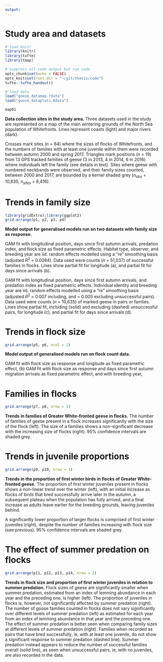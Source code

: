 ```yaml
---
output:
---
```


# Study area and datasets

```r
#'load knitr
library(knitr)
library(tufte)
library(tmap)

#'suppress all code output but run code
opts_chunk$set(echo = FALSE)
opts_knit$set(root.dir = "~/git/thesis/code")
tufte::tufte_handout()

#'load data
load("goose_datamap.rdata")
load("goose_dataplots.Rdata")
```

```r

map01

```

**Data collection sites in the study area.**
Three datasets used in the study are represented on a map of the main wintering grounds of the North Sea population of Whitefronts. Lines represent coasts (light) and major rivers (dark).

Crosses mark sites (*n* = 64) where the sizes of flocks of Whitefronts, and the numbers of families with at least one juvenile within them were recorded between autumn 2000 and spring 2017.
Triangles mark positions (*n* = 19) from 13 GPS tracked families of geese (3 in 2013, 4 in 2014, 6 in 2016) where individuals left the family (see details in text). Sites where geese with numbered neckbands were observed, and their family sizes counted, between 2000 and 2017, are bounded by a kernel shaded grey ($n_{obs}$ = 10,635, $n_{sites}$ = 8,416).

# Trends in family size

```r

library(gridExtra);library(ggplot2)
grid.arrange(p1, p2, p3, p4)
```

**Model output for generalised models run on two datasets with family size as response.**

GAM fit with longitudinal position, days since first autumn arrivals, predation index, and flock size as fixed parametric effects. Habitat type, observer, and breeding year are iid. random effects modelled using a "re" smoothing basis (adjusted $R^2$ = 0.0084). Data used were counts (*n* = 51,037) of successful families in flocks. Lines show partial fit for longitude (a), and partial fit for days since arrivals (b).

GAM fit with longitudinal position, days since first autumn arrivals, and predation index as fixed parametric effects. Individual identity and breeding year are iid. random effects modelled using a "re" smoothing basis (adjusted $R^2$ = 0.007 including, and = 0.005 excluding unsuccessful pairs). Data used were counts (*n* = 10,635) of marked geese in pairs or famlies. Lines show partial fit, including (solid) and excluding (dashed) unsuccessful pairs, for longitude (c), and partial fit for days since arrivals (d).

\newpage
# Trends in flock size
```r
grid.arrange(p5, p6, ncol = 2)
```

**Model output of generalised models run on flock count data.**

GAM fit with flock size as response and longitude as fixed parametric effect, (b) GAM fit with flock size as response and days since first autumn migration arrivals as fixed parametric effect, and with breeding year, 


# Families in flocks
```r
grid.arrange(p7, p8, nrow = 1)
```

**Trends in families of Greater White-fronted geese in flocks.**
The number of families of geese present in a flock increases significantly with the size of the flock (left). The size of a families shows a non-significant decrease with the increasing size of flocks (right). 95% confidence intervals are shaded grey.

\newpage
# Trends in juvenile proportions

```r
grid.arrange(p9, p10, nrow = 1)
```

**Trends in the proportion of first winter birds in flocks of Greater White-fronted geese.**
The proportion of first winter juveniles present in flocks shows a non-linear trend over the winter (left), with an initial increase as flocks of birds that bred successfully arrive later in the autumn, a subsequent plateau when the population has fully arrived, and a final increase as adults leave earlier for the breeding grounds, leaving juveniles behind.

A significantly lower proportion of larger flocks is comprised of first winter juveniles (right), despite the number of families increasing with flock size (see previous).
95% confidence intervals are shaded grey.

\newpage
# The effect of summer predation on flocks

```r
grid.arrange(p11, p12, p13, p14, nrow = 2)
```

**Trends in flock size and proportion of first winter juveniles in relation to summer predation.**
Flock sizes of geese are significantly smaller when summer predation, estimated from an index of lemming abundance in each year and the preceding one, is higher (left). The proportion of juveniles in flocks is, however, not significantly affected by summer predation (right).
The number of goose families counted in flocks does not vary significantly over different levels of summer predation (left) as estimated for each year from an index of lemming abundance in that year and the preceding one.
The effect of summer predation is better seen when comparing family sizes at different levels of summer predation (right). Families when recorded as pairs that have bred successfully, ie, with at least one juvenile, do not show a significant response to summer predation (dashed line). Summer predation instead appears to reduce the number of successful families overall (solid line), as seen when unsuccessful pairs, ie, with no juveniles, are also recorded in the data.

